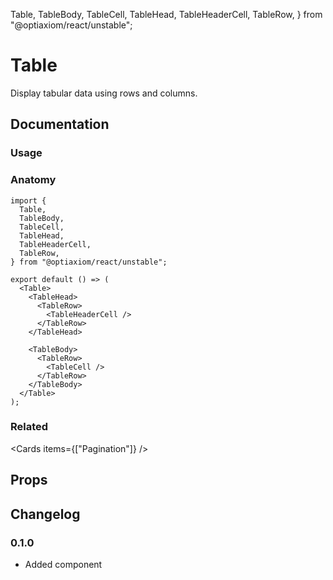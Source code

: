   Table,
  TableBody,
  TableCell,
  TableHead,
  TableHeaderCell,
  TableRow,
} from "@optiaxiom/react/unstable";

# Table

Display tabular data using rows and columns.

## Documentation

### Usage

<Demo component={Usage} />

### Anatomy

```tsx
import {
  Table,
  TableBody,
  TableCell,
  TableHead,
  TableHeaderCell,
  TableRow,
} from "@optiaxiom/react/unstable";

export default () => (
  <Table>
    <TableHead>
      <TableRow>
        <TableHeaderCell />
      </TableRow>
    </TableHead>

    <TableBody>
      <TableRow>
        <TableCell />
      </TableRow>
    </TableBody>
  </Table>
);
```

### Related

<Cards items={["Pagination"]} />

## Props

<PropsTable component={Table} />
<PropsTable component={TableHead} />
<PropsTable component={TableHeaderCell} />
<PropsTable component={TableBody} />
<PropsTable component={TableRow} />
<PropsTable component={TableCell} />

## Changelog

### 0.1.0

- Added component
